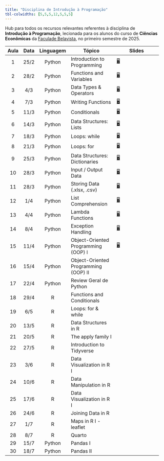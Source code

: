 ```yaml
---
title: "Disciplina de Introdução à Programação"
tbl-colwidths: [5,5,5,12,5,5,5]
---
```


Hub para todos os recursos relevantes referentes à disciplina de **Introdução à Programação**, lecionada para os alunos do curso de **Ciências Econômicas** da [Faculade Belavista](https://faculdadebelavista.edu.br/), no primeiro semestre de 2025.

::: column-screen-inset-right
| Aula |   Data   | Linguagem | Tópico                                        | Slides                                                             |
|:----:|:--------:|:---------:|-----------------------------------------------|--------------------------------------------------------------------|
| 1    | 25/2     | Python    | Introduction to Programming                   | [🖥](/aulas/slides-class-1.html "Class Slides 1")                  |
| 2    | 28/2     | Python    | Functions and Variables                       | [🖥](/aulas/slides-class-2.html "Class Slides 2")                  |
| 3    | 4/3      | Python    | Data Types & Operators                        | [🖥](/aulas/slides-class-3.html "Class Slides 3")                  |
| 4    | 7/3      | Python    | Writing Functions                             | [🖥](/aulas/slides-class-4.html "Class Slides 4")                  |
| 5    | 11/3     | Python    | Conditionals                                  | [🖥](/aulas/slides-class-5.html "Class Slides 5")                  |
| 6    | 14/3     | Python    | Data Structures: Lists                        | [🖥](/aulas/slides-class-6.html "Class Slides 6")                  |
| 7    | 18/3     | Python    | Loops: while                                  | [🖥](/aulas/slides-class-7.html "Class Slides 7")                  |
| 8    | 21/3     | Python    | Loops: for                                    | [🖥](/aulas/slides-class-8.html "Class Slides 8")                  |
| 9    | 25/3     | Python    | Data Structures: Dictionaries                 | [🖥](/aulas/slides-class-9.html "Class Slides 9")                  |
| 10   | 28/3     | Python    | Input / Output Data                           | [🖥](/aulas/slides-class-10.html "Class Slides 10")                |
| 11   | 28/3     | Python    | Storing Data (.xlsx, .csv)                    | [🖥](/aulas/slides-class-11.html "Class Slides 11")                |
| 12   | 1/4      | Python    | List Comprehension                            | [🖥](/aulas/slides-class-12.html "Class Slides 12")                |
| 13   | 4/4      | Python    | Lambda Functions                              | [🖥](/aulas/slides-class-13.html "Class Slides 13")                |
| 14   | 8/4      | Python    | Exception Handling                            | [🖥](/aulas/slides-class-14.html "Class Slides 14")                |
| 15   | 11/4     | Python    | Object-Oriented Programming (OOP) I           | [🖥](/aulas/slides-class-15.html "Class Slides 15")                |
| 16   | 15/4     | Python    | Object-Oriented Programming (OOP) II          | [](){aria-label="Aula 26"}                                         |
| 17   | 22/4     | Python    | Review Geral de Python                        | [](){aria-label="Aula 27"}                                         |
| 18   | 29/4     | R         | Functions and Conditionals                    | [](){aria-label="Aula 26"}                                         |
| 19   | 6/5      | R         | Loops: for &amp; while                          | [](){aria-label="Aula 27"}                                       |
| 20   | 13/5     | R         | Data Structures in R                          | [](){aria-label="Aula 26"}                                         |
| 21   | 20/5     | R         | The apply family I                            | [](){aria-label="Aula 27"}                                         |
| 22   | 27/5     | R         | Introduction to Tidyverse                     | [](){}                                                             |
| 23   | 3/6      | R         | Data Visualization in R I                     | [](){aria-label="Aula 19"}                                         |
| 24   | 10/6     | R         | Data Manipulation in R                        | [](){aria-label="Aula 19"}                                         |
| 25   | 17/6     | R         | Data Visualization in R I                     | [](){aria-label="Aula 19"}                                         |
| 26   | 24/6     | R         | Joining Data in R                             | [](){aria-label="Aula extra"}                                      |
| 27   | 1/7      | R         | Maps in R I - leaflet                         | [](){aria-label="Aula 23"}                                         |
| 28   | 8/7      | R         | Quarto                                        | [](){aria-label="Aula 24"}                                         |
| 29   | 15/7     | Python    | Pandas I                                      | [](){aria-label="Aula 25"}                                         |
| 30   | 18/7     | Python    | Pandas II                                     | []()                                                               |
:::